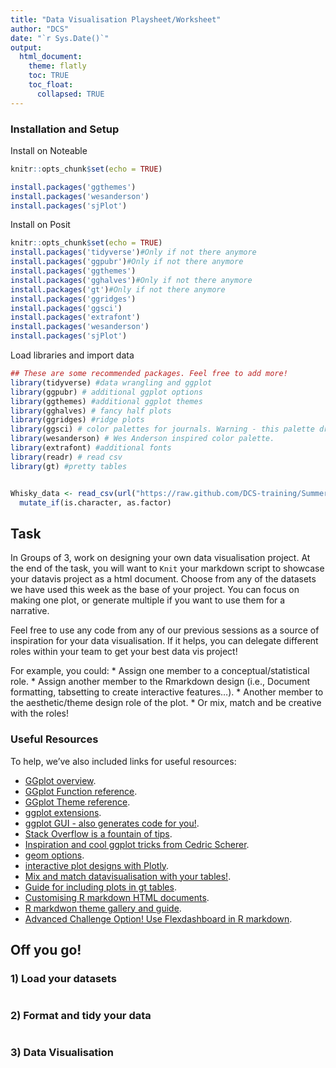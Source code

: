 ```yaml
---
title: "Data Visualisation Playsheet/Worksheet"
author: "DCS"
date: "`r Sys.Date()`"
output:
  html_document:
    theme: flatly
    toc: TRUE
    toc_float: 
      collapsed: TRUE
---
```

### Installation and Setup

Install on Noteable
```r
knitr::opts_chunk$set(echo = TRUE)

install.packages('ggthemes')
install.packages('wesanderson')
install.packages('sjPlot')
```

Install on Posit
```r
knitr::opts_chunk$set(echo = TRUE)
install.packages('tidyverse')#Only if not there anymore
install.packages('ggpubr')#Only if not there anymore
install.packages('ggthemes')
install.packages('gghalves')#Only if not there anymore
install.packages('gt')#Only if not there anymore
install.packages('ggridges')
install.packages('ggsci')
install.packages('extrafont')
install.packages('wesanderson')
install.packages('sjPlot')
```

Load libraries and import data
```r
## These are some recommended packages. Feel free to add more!
library(tidyverse) #data wrangling and ggplot
library(ggpubr) # additional ggplot options
library(ggthemes) #additional ggplot themes
library(gghalves) # fancy half plots
library(ggridges) #ridge plots
library(ggsci) # color palettes for journals. Warning - this palette drops NA's
library(wesanderson) # Wes Anderson inspired color palette. 
library(extrafont) #additional fonts
library(readr) # read csv
library(gt) #pretty tables


Whisky_data <- read_csv(url("https://raw.github.com/DCS-training/SummerSchoolStream2ContentTesting/main/Day1/RMD_file_data/tidied_whisky_data.csv")) %>%
  mutate_if(is.character, as.factor)

```

## Task

In Groups of 3, work on designing your own data visualisation project. At the end of the task, you will want to `Knit` your markdown script to showcase your datavis project as a html document. Choose from any of the datasets we have used this week as the base of your project. You can focus on making one plot, or generate multiple if you want to use them for a narrative.

Feel free to use any code from any of our previous sessions as a source of inspiration for your data visualisation. If it helps, you can delegate different roles within your team to get your best data vis project!

For example, you could: \* Assign one member to a conceptual/statistical role. \* Assign another member to the Rmarkdown design (i.e., Document formatting, tabsetting to create interactive features...). \* Another member to the aesthetic/theme design role of the plot. \* Or mix, match and be creative with the roles!

### Useful Resources

To help, we've also included links for useful resources:

-   [GGplot overview](https://ggplot2.tidyverse.org/).
-   [GGplot Function reference](https://ggplot2.tidyverse.org/reference/).
-   [GGplot Theme reference](https://ggplot2.tidyverse.org/reference/ggtheme.html).
-   [ggplot extensions](https://exts.ggplot2.tidyverse.org/ggiraph.html).
-   [ggplot GUI - also generates code for you!](https://shiny.gmw.rug.nl/ggplotgui/).
-   [Stack Overflow is a fountain of tips](https://stackoverflow.com/questions/tagged/ggplot2?sort=frequent&pageSize=50).
-   [Inspiration and cool ggplot tricks from Cedric Scherer](https://www.cedricscherer.com/).
-   [geom options](https://ggplot2.tidyverse.org/reference/).
-   [interactive plot designs with Plotly](https://plotly.com/ggplot2/).
-   [Mix and match datavisualisation with your tables!](https://gt.rstudio.com/).
-   [Guide for including plots in gt tables](https://rfortherestofus.com/2023/10/ggplots-in-gt-tables).
-   [Customising R markdown HTML documents](https://bookdown.org/yihui/rmarkdown/html-document.html).
-   [R markdwon theme gallery and guide](https://rpubs.com/ranydc/rmarkdown_themes).
-   [Advanced Challenge Option! Use Flexdashboard in R markdown](https://pkgs.rstudio.com/flexdashboard/).

## Off you go! {.tabset .tabset-pills}

### 1) Load your datasets

```r


```

### 2) Format and tidy your data

```r

```

### 3) Data Visualisation

```r

```
